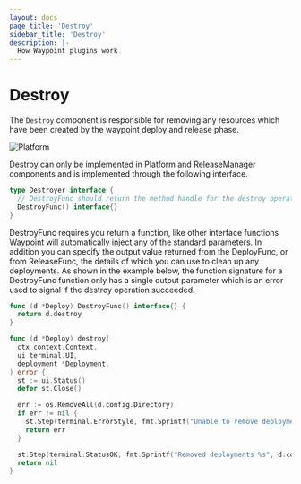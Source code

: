```yaml
---
layout: docs
page_title: 'Destroy'
sidebar_title: 'Destroy'
description: |-
  How Waypoint plugins work
---
```


# Destroy

The `Destroy` component is responsible for removing any resources which have been created by the waypoint deploy
and release phase.

![Platform](/img/extending-waypoint/destroy.png)

Destroy can only be implemented in Platform and ReleaseManager components and is implemented through the following interface.

```go
type Destroyer interface {
  // DestroyFunc should return the method handle for the destroy operation.
  DestroyFunc() interface{}
}
```

DestroyFunc requires you return a function, like other interface functions Waypoint will automatically inject any of the
standard parameters. In addition you can specify the output value returned from the DeployFunc, or from ReleaseFunc,
the details of which you can use to clean up any deployments. As shown in the example below, the function signature for
a DestroyFunc function only has a single output parameter which is an error used to signal if the destroy operation succeeded.

```go
func (d *Deploy) DestroyFunc() interface{} {
  return d.destroy
}

func (d *Deploy) destroy(
  ctx context.Context,
  ui terminal.UI,
  deployment *Deployment,
) error {
  st := ui.Status()
  defer st.Close()

  err := os.RemoveAll(d.config.Directory)
  if err != nil {
    st.Step(terminal.ErrorStyle, fmt.Sprintf("Unable to remove deployments %s", d.config.Directory))
    return err
  }

  st.Step(terminal.StatusOK, fmt.Sprintf("Removed deployments %s", d.config.Directory))
  return nil
}
```
